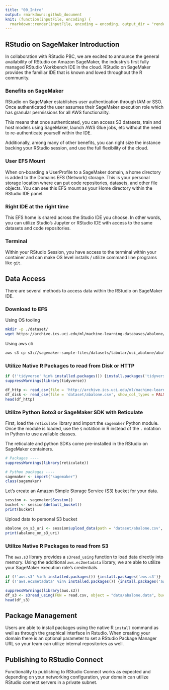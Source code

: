 ```yaml
---
title: "00_Intro"
output: rmarkdown::github_document
knit: (function(inputFile, encoding) {
  rmarkdown::render(inputFile, encoding = encoding, output_dir = "rendered") })
---
```


## RStudio on SageMaker Introduction
In collaboration with RStudio PBC, we are excited to announce the general 
availability of RStudio on Amazon SageMaker, the industry’s first fully managed 
RStudio Workbench IDE in the cloud. RStudio on SageMaker provides the familiar 
IDE that is known and loved throughout the R community.

### Benefits on SageMaker
RStudio on SageMaker establishes user authentication through IAM or SSO. Once 
authenticated the user assumes their SageMaker execution role which has granular 
permissions for all AWS functionality.

This means that once authenticated, you can access S3 datasets, train and host 
models using SageMaker, launch AWS Glue jobs, etc without the need to 
re-authenticate yourself within the IDE.

Additionally, among many of other benefits, you can right size the instance 
backing your RStudio session, and use the full flexibility of the cloud.

### User EFS Mount
When on-boarding a UserProfile to a SageMaker domain, a home directory is added 
to the Domains EFS (Network) storage. This is your personal storage location 
where can put code repositories, datasets, and other file objects. You can 
see this EFS mount as your Home directory within the RStudio IDE panel.

### Right IDE at the right time
This EFS home is shared across the Studio IDE you choose. In other words, you 
can utilize Studio's Jupyter or RStudio IDE with access to the same datasets 
and code repositories. 

### Terminal
Within your RStudio Session, you have access to the terminal within your 
container and can make OS level installs / utilize command line programs like 
`git`. 

## Data Access
There are several methods to access data within the RStudio on SageMaker IDE. 

### Download to EFS
Using OS tooling
```bash
mkdir -p ./dataset/
wget https://archive.ics.uci.edu/ml/machine-learning-databases/abalone/abalone.data -O ./dataset/abalone.csv
```


Using aws cli
```bash
aws s3 cp s3://sagemaker-sample-files/datasets/tabular/uci_abalone/abalone.csv ./dataset/
```


### Utilize Native R Packages to read from Disk or HTTP
```r
if (!'tidyverse' %in% installed.packages()) {install.packages('tidyverse')}
suppressWarnings(library(tidyverse))
```

```r
df_http <- read_csv(file = 'http://archive.ics.uci.edu/ml/machine-learning-databases/abalone/abalone.data', show_col_types = FALSE)
df_disk <- read_csv(file = 'dataset/abalone.csv', show_col_types = FALSE)
head(df_http)
```

### Utilize Python Boto3 or SageMaker SDK with Reticulate
First, load the `reticulate` library and import the `sagemaker` Python module.
Once the module is loaded, use the `$` notation in R instead of the `.` notation
in Python to use available classes.

The reticulate and python SDKs come pre-installed in the RStudio on SageMaker
containers.
```r
# Packages ----
suppressWarnings(library(reticulate))

# Python packages ----
sagemaker <- import("sagemaker")
class(sagemaker)
```

Let’s create an Amazon Simple Storage Service (S3) bucket for your data.
```r
session <- sagemaker$Session()
bucket <- session$default_bucket()
print(bucket)
```

Upload data to personal S3 bucket
```r
abalone_on_s3_uri <- session$upload_data(path = 'dataset/abalone.csv', bucket = bucket, key_prefix = 'data')
print(abalone_on_s3_uri)
```


### Utilize Native R Packages to read from S3
The `aws.s3` library provides a `s3read_using` function to load data directly 
into memory. Using the additional `aws.ec2metadata` library, we are able to 
utilize your SageMaker execution role's credentials.
```r
if (!'aws.s3' %in% installed.packages()) {install.packages('aws.s3')}
if (!'aws.ec2metadata' %in% installed.packages()) {install.packages('aws.ec2metadata')}

suppressWarnings(library(aws.s3))
df_s3 <- s3read_using(FUN = read.csv, object = "data/abalone.data", bucket = bucket)
head(df_s3)
```


## Package Management
Users are able to install packages using the native R `install` command as well 
as through the graphical interface in Rstudio. When creating your domain there 
is an optional parameter to set a RStudio Package Manager URL so your team 
can utilize internal repositories as well.

## Publishing to RStudio Connect
Functionality to publishing to RStudio Connect works as expected and depending 
on your networking configuration, your domain can utilize RStudio connect 
servers in a private subnet.

